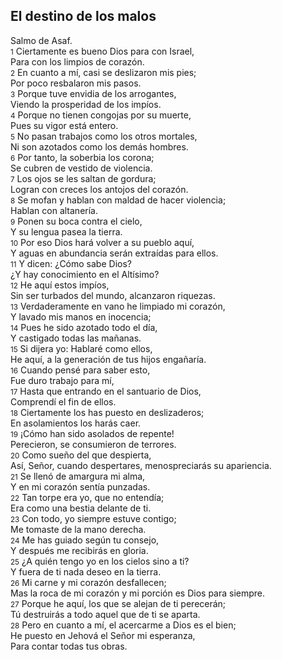 == El destino de los malos ==

Salmo de Asaf.<br>
{{anchor|1}} <small>1</small> Ciertamente es bueno Dios para con Israel,<br>
Para con los limpios de corazón.<br>
{{anchor|2}} <small>2</small> En cuanto a mí, casi se deslizaron mis pies;<br>
Por poco resbalaron mis pasos.<br>
{{anchor|3}} <small>3</small> Porque tuve envidia de los arrogantes,<br>
Viendo la prosperidad de los impíos.<br>
{{anchor|4}} <small>4</small> Porque no tienen congojas por su muerte,<br>
Pues su vigor está entero.<br>
{{anchor|5}} <small>5</small> No pasan trabajos como los otros mortales,<br>
Ni son azotados como los demás hombres.<br>
{{anchor|6}} <small>6</small> Por tanto, la soberbia los corona;<br>
Se cubren de vestido de violencia.<br>
{{anchor|7}} <small>7</small> Los ojos se les saltan de gordura;<br>
Logran con creces los antojos del corazón.<br>
{{anchor|8}} <small>8</small> Se mofan y hablan con maldad de hacer violencia;<br>
Hablan con altanería.<br>
{{anchor|9}} <small>9</small> Ponen su boca contra el cielo,<br>
Y su lengua pasea la tierra.<br>
{{anchor|10}} <small>10</small> Por eso Dios hará volver a su pueblo aquí,<br>
Y aguas en abundancia serán extraídas para ellos.<br>
{{anchor|11}} <small>11</small> Y dicen: ¿Cómo sabe Dios?<br>
¿Y hay conocimiento en el Altísimo?<br>
{{anchor|12}} <small>12</small> He aquí estos impíos,<br>
Sin ser turbados del mundo, alcanzaron riquezas.<br>
{{anchor|13}} <small>13</small> Verdaderamente en vano he limpiado mi corazón,<br>
Y lavado mis manos en inocencia;<br>
{{anchor|14}} <small>14</small> Pues he sido azotado todo el día,<br>
Y castigado todas las mañanas.<br>
{{anchor|15}} <small>15</small> Si dijera yo: Hablaré como ellos,<br>
He aquí, a la generación de tus hijos engañaría.<br>
{{anchor|16}} <small>16</small> Cuando pensé para saber esto,<br>
Fue duro trabajo para mí,<br>
{{anchor|17}} <small>17</small> Hasta que entrando en el santuario de Dios,<br>
Comprendí el fin de ellos.<br>
{{anchor|18}} <small>18</small> Ciertamente los has puesto en deslizaderos;<br>
En asolamientos los harás caer.<br>
{{anchor|19}} <small>19</small> ¡Cómo han sido asolados de repente!<br>
Perecieron, se consumieron de terrores.<br>
{{anchor|20}} <small>20</small> Como sueño del que despierta,<br>
Así, Señor, cuando despertares, menospreciarás su apariencia.<br>
{{anchor|21}} <small>21</small> Se llenó de amargura mi alma,<br>
Y en mi corazón sentía punzadas.<br>
{{anchor|22}} <small>22</small> Tan torpe era yo, que no entendía;<br>
Era como una bestia delante de ti.<br>
{{anchor|23}} <small>23</small> Con todo, yo siempre estuve contigo;<br>
Me tomaste de la mano derecha.<br>
{{anchor|24}} <small>24</small> Me has guiado según tu consejo,<br>
Y después me recibirás en gloria.<br>
{{anchor|25}} <small>25</small> ¿A quién tengo yo en los cielos sino a ti?<br>
Y fuera de ti nada deseo en la tierra.<br>
{{anchor|26}} <small>26</small> Mi carne y mi corazón desfallecen;<br>
Mas la roca de mi corazón y mi porción es Dios para siempre.<br>
{{anchor|27}} <small>27</small> Porque he aquí, los que se alejan de ti perecerán;<br>
Tú destruirás a todo aquel que de ti se aparta.<br>
{{anchor|28}} <small>28</small> Pero en cuanto a mí, el acercarme a Dios es el bien;<br>
He puesto en Jehová el Señor mi esperanza,<br>
Para contar todas tus obras.<br>
